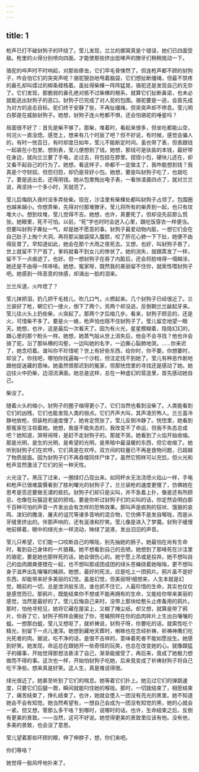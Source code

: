 ```yaml
---
---
---
```

title: 1
---



枪声已打不破豺狗子的环绕了。莹儿发现，兰兰的挪窝真是个错误，她们已四面受敌。枪里的火得分别喷向四面，才能使那些挤出低哮声的獠牙们稍稍晃动一下。

骆驼的啐声时不时响起，对那些瘆虫，它们早毛骨悚然了。但连枪声都不顾的豺狗子，咋会怕它们的突突声呢？骆驼狠劲地甩着脑袋，它们想扯断缰绳，但最不禁疼的鼻孔却叫煣过的柳条桎梏着。虽扯得柴棵一阵阵猛晃，骆驼还是发现自己的无奈了。它们发现，那脆弱的鼻孔绝对抵不过柴棵的根系，就算它们扯断鼻梁，也未必就能逃出豺狗子的恶口。豺狗子已完成了对人驼的包围。骆驼要是一逃，会首先成为对方的追击目标。驼们终于安静了些，不再扯缰绳，但突突声却不停息。莹儿明白那是在威胁豺狗子。她想，豺狗子连火枪都不惧，还会怕骆驼的唾星吗？

局面很不好了：首先是柴不够了。那柴，堆着时，看起来很多，但坐吃都能山空，何况火一直没熄。感觉上，想来有几个时辰了吧？但不好说，有时候，感觉会骗人的，有时一恍百日，有时却度日如年，莹儿不能断定时间。虽也带了表，但表跟钱一起装在小包里。想到表，莹儿便想到了钱。她想，那钱可是驮盐的本钱，最好带在身边，就向兰兰要了手电，走过去，将包挂在脖里。捏捏小包，硬块儿还在，却又看不起自己的行为了。她想，看这样子，命都不一定做主了，我咋能想到钱？我真是个守财奴。但怨归怨，却仍是背好小包。她想，要是叫豺狗子吃了，也就吃了。要是逃出去，还得用钱。她从包里掏出电子表，一看快凌晨四点了，就对兰兰说，再坚持一个多小时，天就亮了。

莹儿后悔刚入夜时没多弄些柴。现在，沙洼里有柴棵处都叫豺狗子占领了。包围圈也越来越小。你想弄柴，先得对付那堆獠牙。莹儿将所有的柴弄到一起，也只有坟堆大小。想到坟堆，莹儿觉得不吉。她想，也许，真要死了。但却没先前那么慌张。她眼里，死不可怕。以前，“死”字也时时会迸入心里，跟吃饭穿衣一样便当。但要叫豺狗子撕扯一气，却是她不愿意的事。豺狗子最爱动物内脏，一想它们会在自己肚子上掏个大洞，再将那尖脑袋探入腹腔，咬了肝花心肺一下下扯，她便不由得反胃了。早知道如此，她会在那个大雨之夜死去。又想，也好，叫豺狗子吞了，世上就留不下尸首了，爹妈就看不到女儿的惨状了。她的消失，就跟蒸发了一样，留不下一点痕迹了。也好。但一想豺狗子在吞了内脏后，还会将脸啃得一塌糊涂，她还是不由得一阵哆嗦。她想，冤家呀，既然我的美丽留不住你，就索性喂豺狗子吧。她感到一阵恶意的快感，却涌出一脸的泪来。

兰兰斥道，火咋熄了？

莹儿抹把泪，扔几把干毛枝儿，吹几口气，火燃起来。几个豺狗子已经很近了。兰兰装好了枪，朝它们一搂火，倒下了两个。另两个却没逃，反倒朝兰兰龇起牙来。莹儿往火头上扔些柴，火突起了。那两个才后缩几步。看来，豺狗子顾忌的，还是火，可惜柴不多了。要是火一媳，枪声怕也阻不住豺狗子了。莹儿留恋地望一眼天。她想，也许，这是最后一次看天了。因为有火光，星星模糊着，隐隐幻幻的，跟心里的那个盼头一样。她想，她蒸气般从世上消失后，他会不会寻找？他也许会骑了驼，沿了那纵横的沟壑，一边叫她的名字，一边撕心裂肺地哭。……你来迟了，她念叨着。谁叫你不珍惜呢？世上有好些东西，给你时，你不要。你想要时，却没了。你找吧，哪怕你找遍每一个沙粒，但注定找不到她了。莹儿有种恶作剧地跟他捉迷藏的意味。她虽然恨那迟到的冤家，但那恍惚里的寻找还是感动了她。她边往火中扔柴，边泪流满面。她总是这样，总在一种虚幻的营造里，首先感动她自己。

柴没了。

随着火头的缩小，豺狗子的圈子缩得更小了。它们当然也看到没柴了。人类能看到它们的凶残，它们也能发现人类的弱点。它们齐声大叫，其声凌厉怖人。兰兰虽冷静地放枪，但装枪的速度慢了，她肯定慌张了。莹儿反倒冷静了。恍惚里，她看到那冤家在注视着她。她想，我是不能失态的，我改变不了命运，但我不失态总成吧？她知道，哭呀闹呀，是赶不走豺狗子的。那就不哭。她看到了火焰开始收缩。那是光明，是生的光明，是希望的光明，是黑暗中最温暖的东西，但它收缩了。她听到豺狗子们在欢呼。它们真是在欢呼。双方间的较量已不再是食物问题，已超越了物质层面。因为豺狗子们不再吞噬同伴尸体了。虽然它照样可以充饥，但火光和枪声显然激活了它们的另一种天性。

火光没了。黑压了过来，一圈绿灯凸现出来。如同杯水无法浇熄火焰山一样，手电和枪声已很难震慑看到了胜利曙光的豺狗子了。兰兰装枪的速度更慢了，仿佛她在思考是否还要做无谓的抵抗。豺狗子们却只是尖叫，并不急着上扑，像是还有所顾忌，也像在玩猫逗老鼠的把戏。要是你听过豺狗子们的尖叫的话，你定然会明白那千百种可怕的声音一齐发出会有怎样的恐怖效果。那叫声是疯狗的狂吠、饿狼的哀鸣、泼妇的撒泼、屠夫的诅咒等诸多音响的混合物，它仿佛不是发自喉咙，而是从牙缝里挤出的。伴那声响的，还有涎液和狞笑。莹儿像是进入了梦魇。豺狗子缓慢地前移着，眼中的绿光水一样流动，映绿了涎液，发出汨汨的声音。

莹儿只希望，它们能一口咬断自己的喉咙，别先抽她的肠子。她最怕在尚有生命时，看到自己身体的一片狼藉。她不想看到自己的丑陋。她想到了那峰死在沙洼里的骆驼，要是她也那样死的话，她会很伤心的。她宁愿上吊或是投井。她不想叫自己的血肉跟粪便搅在一起，也不想叫那成团成团的绿头苍蝇绕着她嗡嗡，更不想叫身子滋养出乱嚷嚷的蝇卵。她想，最好的死法，应是吃上一团鸦片。鸦片虽不是好东西，却能带来好多美丽的幻觉。虽是幻觉，但美丽呀!细想来，人生本就是幻觉，眼前的一切，总是泄洪般东流，谁也抓不住它。人最珍惜的生命，其实也仅仅是感觉而已。那鸦片，既能结束你不想或不能再拥有的生命，又能给你带来美丽的感觉，当然是最好的了。莹儿后悔自己来时，没带上那块给憨头止疼备用的鸦片。那时，怕他寻短见，她将它藏在屋梁上，又糊了掩尘纸。却又想，就算是带了鸦片，你吞了它，豺狗子照样会撕扯了你，苍蝇照样在你的血肉碎片上生出白嚷嚷的蛆。一想那白蛆，莹儿又想呕了，就祈祷说，豺狗子呀，你要吃的话，就索性吃个精光，别留下一点儿渣滓。她想到藏地天葬时，喇嘛也在念经祈祷，祈祷神鹰们吃光死者的肉。据说，吃不净的话，是很不吉祥的，意味着死者不能如愿投生。她感到好笑。她发现，命运总在跟她开一些奇怪的玩笑，也总在改变她的心。就像跟猛子的婚事，开始觉得那想法亵渎了自己，渐渐能接受了，再后来，竟成了她极力想做而不得的事。这次也一样，开始怕豺狗子吃她，后来竟变成了祈祷豺狗子将自己吃干净些。想来真是好笑。这人生，真是难说得很。

绿光很近了。她甚至听到了它们的喘息。她等着它们扑上。她见过它们的弹跳速度，只要它们后腿一蹬，瞬间就能叼住她的喉咙。那时，一切就结束了，相思结束了，痛苦结束了，挣扎结束了。也许，她就会堕入一团没有亮光的黑里。她不知道她会不会有知觉。她当然希望有，一想自己会成为一团没有知觉的黑，她的心就会一紧。但又想，管那么多干啥？到哪时，说哪时的话。也许，生命结束之后，反倒有更美的景致。——当然，这可不好说。她觉得更美的景致里应该有他。没有他，多美的景致，也会没了意思。

莹儿望着那些环顾的眼，伸了伸脖子，想，你们来吧。

你们等啥？

她觉得一股风呼地扑来了。